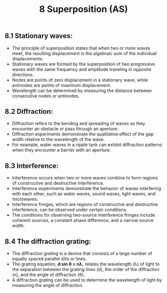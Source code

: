 ﻿---
title: 8 Superposition (AS)
subject : physics
---

## 8.1 Stationary waves:

- The principle of superposition states that when two or more waves meet, the resulting displacement is the algebraic sum of the individual displacements.
- Stationary waves are formed by the superposition of two progressive waves with the same frequency and amplitude traveling in opposite directions.
- Nodes are points of zero displacement in a stationary wave, while antinodes are points of maximum displacement.
- Wavelength can be determined by measuring the distance between consecutive nodes or antinodes.

## 8.2 Diffraction:

- Diffraction refers to the bending and spreading of waves as they encounter an obstacle or pass through an aperture.
- Diffraction experiments demonstrate the qualitative effect of the gap width relative to the wavelength of the wave.
- For example, water waves in a ripple tank can exhibit diffraction patterns when they encounter a barrier with an aperture.

## 8.3 Interference:

- Interference occurs when two or more waves combine to form regions of constructive and destructive interference.
- Interference experiments demonstrate the behavior of waves interfering with each other, such as water waves, sound waves, light waves, and microwaves.
- Interference fringes, which are regions of constructive and destructive interference, can be observed under certain conditions.
- The conditions for observing two-source interference fringes include coherent sources, a constant phase difference, and a narrow source width.

## 8.4 The diffraction grating:

- The diffraction grating is a device that consists of a large number of equally spaced parallel slits or lines.
- The grating equation, **d sin θ = nλ**, relates the wavelength (λ) of light to the separation between the grating lines (d), the order of the diffraction (n), and the angle of diffraction (θ).
- A diffraction grating can be used to determine the wavelength of light by measuring the angle of diffraction.

